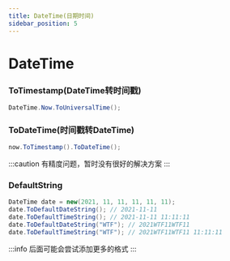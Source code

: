 ```yaml
---
title: DateTime(日期时间)
sidebar_position: 5
---
```

# DateTime

### ToTimestamp(DateTime转时间戳)

```csharp
DateTime.Now.ToUniversalTime();
```

### ToDateTime(时间戳转DateTime)

```csharp
now.ToTimestamp().ToDateTime();
```
:::caution
有精度问题，暂时没有很好的解决方案
:::

### DefaultString

```csharp
DateTime date = new(2021, 11, 11, 11, 11, 11);
date.ToDefaultDateString(); // 2021-11-11
date.ToDefaultTimeString(); // 2021-11-11 11:11:11
date.ToDefaultDateString("WTF"); // 2021WTF11WTF11
date.ToDefaultTimeString("WTF"); // 2021WTF11WTF11 11:11:11
```

:::info
后面可能会尝试添加更多的格式
:::
